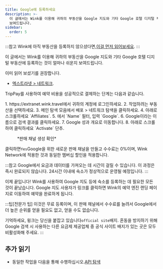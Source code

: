 ```yaml
---
title: Google에 등록하세요
description: >-
  이 글에서는 Wink를 이용해 귀하의 부동산을 Google 지도와 기타 Google 호텔 디지털 부동산에 등록하는 것이 얼마나 쉬운지
  보여드립니다.
sidebar:
  order: 5
---
```


:::참고
Wink에 아직 부동산을 등록하지 않으셨다면,[이걸 먼저 읽어보세요](/extranet/what-is-extranet).
:::

이 글에서는 Wink를 이용해 귀하의 부동산을 Google 지도와 기타 Google 호텔 디지털 부동산에 등록하는 것이 얼마나 쉬운지 보여드립니다.

이미 읽어 보셨기를 권장합니다.

* [엑스트라넷 > 네트워크](/extranet/network/).

TripPay를 사용하여 예약 비용을 성공적으로 결제하는 단계는 다음과 같습니다.

<Steps>
  1. https://extranet.wink.travel에서 귀하의 계정에 로그인하세요.
  2. 작업하려는 부동산을 선택하세요.
  3. 메인 탐색 모음에서 배포 > 네트워크 탐색을 클릭하세요.
  4. 아래로 스크롤하세요 `Affiliates`.
  5. 에서 `Name` 필터, 입력 `Google`.
  6. Google이라는 이름으로 검색 결과를 클릭하세요.
  7. Google 성과 개요로 이동합니다.
  8. 아래로 스크롤하여 클릭하세요 `Activate` 단추.
</Steps>


<figure>
  <CloudinaryImage width="700" height="404" resize="scale" quality="best" alt="판매 채널 생성" src="academy/create-sales-channel" errorImage="noimage_opaque_nyrtl0.png" />

  <figcaption>*판매 채널 생성 확인*</figcaption>
</figure>


클릭하면`Yes`Google을 위한 새로운 판매 채널을 만들고 수수료는 0%이며, Wink Network에 적용한 것과 동일한 멤버십 할인을 적용합니다.

:::참고
Google에서 요금과 데이터를 가져오는 데 시간이 걸릴 수 있습니다. 이 과정은 즉시 완료되지 않습니다. 24시간 이내에 숙소가 정상적으로 운영될 예정입니다.
:::

이제 끝입니다! Wink를 사용하여 Google 지도 등에 숙소를 등록하는 데 필요한 모든 것이 끝났습니다. Google 지도 사용자가 링크를 클릭하면 Wink의 예약 엔진 랜딩 페이지로 이동하여 예약을 완료하게 됩니다.

:::팁\[전문가 팁]
이것은 무료 등록이며, 이 판매 채널에서 수수료를 늘려서 Google에서 더 높은 순위를 얻을 필요도 없고, 얻을 수도 없습니다.

기억하세요, 윙크는 당신을 붙잡고 있습니다`official site`배지. 혼동을 방지하기 위해 Google 검색 시 사용하는 다른 요금제 제공업체 중 공식 사이트 배지가 있는 곳은 모두 비활성화해 주세요.
:::

## 추가 읽기

* 동일한 작업을 다음을 통해 수행하십시오.[API 탐색](/developers/apis/#distribution-api)

